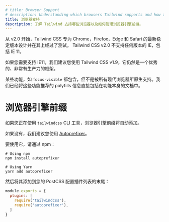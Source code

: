 ```yaml
---
# title: Browser Support
# description: Understanding which browsers Tailwind supports and how to manage vendor prefixes.
title: 浏览器支持
description: 了解 Tailwind 支持哪些浏览器以及如何管理浏览器引擎前缀。
---
```


<!-- As of v2.0, Tailwind CSS is designed for and tested on the latest stable versions of Chrome, Firefox, Edge, and Safari. Tailwind CSS v2.0 does not support any version of IE, including IE 11.

If you need to support IE 11, we recommend using Tailwind CSS v1.9, which is still an excellent and very productive framework.

Certain features such as `focus-visible` are included but not supported natively by all modern browsers. We've included information about recommended polyfills for those features directly alongside the documentation for the features themselves. -->

从 v2.0 开始，Tailwind CSS 专为 Chrome，Firefox，Edge 和 Safari 的最新稳定版本设计并在其上经过了测试。  Tailwind CSS v2.0 不支持任何版本的 IE，包括 IE 11。

如果您需要支持 IE11，我们建议您使用 Tailwind CSS v1.9，它仍然是一个优秀的、非常有生产力的框架。

某些功能，如 `focus-visible` 都包含，但不是被所有现代浏览器所原生支持。我们已经将这些功能推荐的 polyfills 信息直接包括在功能本身的文档中。

<!-- # Vendor Prefixes -->
# 浏览器引擎前缀

<!-- If you're compiling your CSS using the `tailwindcss` CLI tool, vendor prefixes will be added automatically.

If not, we recommend that you use [Autoprefixer](https://github.com/postcss/autoprefixer). -->

如果您正在使用 `tailwindcss` CLI 工具，浏览器引擎前缀将自动添加。

如果没有，我们建议您使用 [Autoprefixer](https://github.com/postcss/autoprefixer)。

<!-- To use it, install it via npm: -->
要使用它，请通过 npm：

```shell
# Using npm
npm install autoprefixer

# Using Yarn
yarn add autoprefixer
```

<!-- Then add it to the very end of your plugin list in your PostCSS configuration: -->
然后将其添加到您的 PostCSS 配置插件列表的末尾：

```js
module.exports = {
  plugins: [
    require('tailwindcss'),
    require('autoprefixer'),
  ]
}
```
